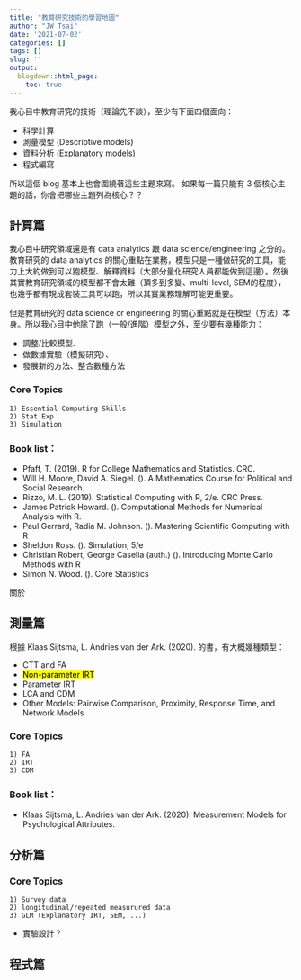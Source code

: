 ```yaml
---
title: "教育研究技術的學習地圖"
author: "JW Tsai"
date: '2021-07-02'
categories: []
tags: []
slug: ''
output:
  blogdown::html_page:
    toc: true
---
```



我心目中教育研究的技術（理論先不談），至少有下面四個面向：

- 科學計算
- 測量模型 (Descriptive models)
- 資料分析 (Explanatory models)
- 程式編寫

所以這個 blog 基本上也會圍繞著這些主題來寫。
如果每一篇只能有 3 個核心主題的話，你會把哪些主題列為核心？？



## 計算篇

我心目中研究領域還是有 data analytics 跟 data science/engineering 之分的。教育研究的 data analytics 的關心重點在業務，模型只是一種做研究的工具，能力上大約做到可以跑模型、解釋資料（大部分量化研究人員都能做到這邊）。然後其實教育研究領域的模型都不會太難（頂多到多變、multi-level, SEM的程度），也幾乎都有現成套裝工具可以跑，所以其實業務理解可能更重要。

但是教育研究的 data science or engineering 的關心重點就是在模型（方法）本身。所以我心目中他除了跑（一般/進階）模型之外，至少要有幾種能力：

- 調整/比較模型、
- 做數據實驗（模擬研究）、
- 發展新的方法、整合數種方法

### Core Topics
```
1) Essential Computing Skills
2) Stat Exp
3) Simulation
```

### Book list：

- Pfaff, T. (2019). R for College Mathematics and Statistics. CRC.
- Will H. Moore, David A. Siegel. (). A Mathematics Course for Political and Social Research.
- Rizzo, M. L. (2019). Statistical Computing with R, 2/e. CRC Press.
- James Patrick Howard. (). Computational Methods for Numerical Analysis with R.
- Paul Gerrard, Radia M. Johnson. (). Mastering Scientific Computing with R 
- Sheldon Ross. (). Simulation, 5/e
- Christian Robert, George Casella (auth.) (). Introducing Monte Carlo Methods with R
- Simon N. Wood. (). Core Statistics


關於


## 測量篇


根據 Klaas Sijtsma, L. Andries van der Ark. (2020). 的書，有大概幾種類型：

- CTT and FA
- <mark> Non-parameter IRT </mark>
- Parameter IRT
- LCA and CDM
- Other Models: Pairwise Comparison, Proximity, Response Time, and Network Models

### Core Topics
```
1) FA
2) IRT
3) CDM
```

### Book list：

- Klaas Sijtsma, L. Andries van der Ark. (2020). Measurement Models for Psychological Attributes.


## 分析篇


### Core Topics

```
1) Survey data
2) longitudinal/repeated measurured data
3) GLM (Explanatory IRT, SEM, ...)
```
- 實驗設計？


## 程式篇









